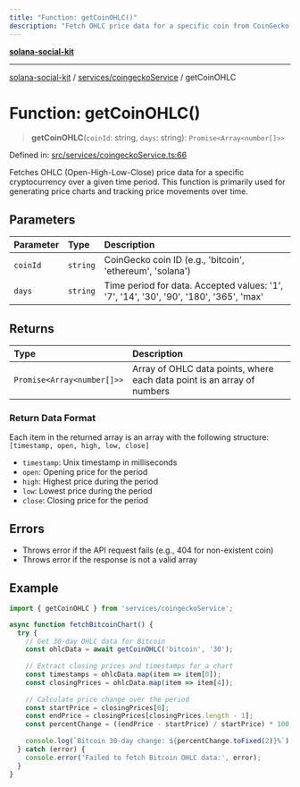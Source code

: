 ```yaml
---
title: "Function: getCoinOHLC()"
description: "Fetch OHLC price data for a specific coin from CoinGecko API"
---
```


[**solana-social-kit**](../../../README.mdx)

***

[solana-social-kit](../../../README.mdx) / [services/coingeckoService](../README.mdx) / getCoinOHLC

# Function: getCoinOHLC()

> **getCoinOHLC**(`coinId`: string, `days`: string): `Promise<Array<number[]>>`

Defined in: [src/services/coingeckoService.ts:66](https://github.com/SendArcade/solana-app-kit/blob/main/src/services/coingeckoService.ts#L66)

Fetches OHLC (Open-High-Low-Close) price data for a specific cryptocurrency over a given time period.
This function is primarily used for generating price charts and tracking price movements over time.

## Parameters

| Parameter | Type | Description |
| :------ | :------ | :------ |
| `coinId` | `string` | CoinGecko coin ID (e.g., 'bitcoin', 'ethereum', 'solana') |
| `days` | `string` | Time period for data. Accepted values: '1', '7', '14', '30', '90', '180', '365', 'max' |

## Returns

| Type | Description |
| :------ | :------ |
| `Promise<Array<number[]>>` | Array of OHLC data points, where each data point is an array of numbers |

### Return Data Format

Each item in the returned array is an array with the following structure:
`[timestamp, open, high, low, close]`

- `timestamp`: Unix timestamp in milliseconds
- `open`: Opening price for the period
- `high`: Highest price during the period
- `low`: Lowest price during the period
- `close`: Closing price for the period

## Errors

- Throws error if the API request fails (e.g., 404 for non-existent coin)
- Throws error if the response is not a valid array

## Example

```typescript
import { getCoinOHLC } from 'services/coingeckoService';

async function fetchBitcoinChart() {
  try {
    // Get 30-day OHLC data for Bitcoin
    const ohlcData = await getCoinOHLC('bitcoin', '30');
    
    // Extract closing prices and timestamps for a chart
    const timestamps = ohlcData.map(item => item[0]);
    const closingPrices = ohlcData.map(item => item[4]);
    
    // Calculate price change over the period
    const startPrice = closingPrices[0];
    const endPrice = closingPrices[closingPrices.length - 1];
    const percentChange = ((endPrice - startPrice) / startPrice) * 100;
    
    console.log(`Bitcoin 30-day change: ${percentChange.toFixed(2)}%`);
  } catch (error) {
    console.error('Failed to fetch Bitcoin OHLC data:', error);
  }
}
``` 